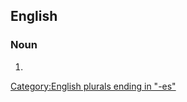 ==English==

===Noun===
{{head|en|noun form}}

# {{plural of|cubic inch|lang=en}}

[[Category:English plurals ending in "-es"]]